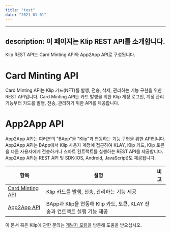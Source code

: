 ```yaml
---
title: "test"
date: "2021-01-01"
---
```


---
description: 이 페이지는 Klip REST API를 소개합니다.
---
Klip REST API는 Card Minting API와 App2App API로 구성됩니다.

# Card Minting API
Card Minting API는 Klip 카드(NFT)를 발행, 전송, 삭제, 관리하는 기능 구현을 위한 REST API입니다. Card Minting API는 카드 발행을 위한 Klip 계정 로그인, 계정 관리 기능부터 카드를 발행, 전송, 관리하기 위한 API를 제공합니다.

# App2App API
App2App API는 여러분의 "BApp"을 "Klip"과 연동하는 기능 구현을 위한 API입니다. App2App API는 BApp에서 Klip 사용자 계정에 접근하여 KLAY, Klip 카드, Klip 토큰을 다른 사용자에게 전송하거나 스마트 컨트랙트를 실행하는 REST API를 제공합니다. App2App API는 REST API 및 SDK(iOS, Android, JavaScript)도 제공됩니다.

|항목|설명|비고|
|---|---|---|
| [Card Minting API](/rest-api-card-minting.md) | Klip 카드를 발행, 전송, 관리하는 기능 제공  |  |
| [App2App API](/rest-api-a2a.md) | BApp과 Klip을 연동해 Klip 카드, 토큰, KLAY 전송과 컨트랙트 실행 기능 제공  |  |

이 문서 혹은 Klip에 관한 문의는 [개발자 포럼](https://klipforum.zendesk.com)을 방문해 도움을 받으십시오.